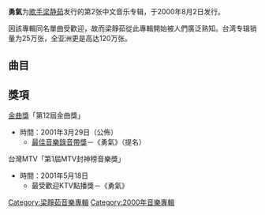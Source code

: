 {{Unreferenced|time=2016-11-05T15:26:51+00:00}}
{{Album infobox |
  Name        = 勇氣|
  Type        = 專輯| 
  Artist      = [[梁靜茹|梁靜茹]] |
  Cover       = Yong Qi by Fish Leong.jpg|
  Released    = 2000年8月2日  |
  Genre       = [[华语流行|华语流行]]|
  Label       = [[滚石唱片|滚石唱片]]|
  Last album  = [[一夜長大|一夜長大]] <br /> (1999年) |
  This album  = 勇氣<br /> (2000年)|
  Next album  = [[閃亮的星|閃亮的星]]<br /> (2001年)|
|}}

'''勇氣'''为[[歌手|歌手]][[梁静茹|梁静茹]]发行的第2张中文音乐专辑，于2000年8月2日发行。

因該專輯同名單曲受歡迎，故而梁靜茹從此專輯開始被人們廣泛熟知。台湾专辑销量为25万张，全亚洲更是高达120万张。

== 曲目 ==

{{Tracklist
| collapsed = 
| headline = 
| font_size = 
| total_length = 

| all_writing = 
| all_music = 
| all_lyrics = 
| all_arranger = 
| all_producer = 
| all_except = 

| extra_column =

| title1 = 勇氣
| note1 = 
| longnote1 = 
| music1 = [[光良|光良]]
| lyrics1 = [[瑞業|瑞業]]
| arranger1 = Mac Chew
| producer1 = 光良
| extra1 = 
| length1 = 

| title2 = 如果有一天
| note2 = 
| longnote2 = 
| music2 = [[郭文賢|郭文賢]]
| lyrics2 = [[易桀齊|易桀齊]]
| arranger2 = [[黃韻仁|黃韻仁]]
| producer2 = [[李宗盛|李宗盛]]
| extra2 = 
| length2 = 

| title3 = 半個月亮
| note3 = 
| longnote3 = 
| music3 = 易桀齊
| lyrics3 = 易桀齊
| arranger3 = Mac Chew
| producer3 = 李宗盛
| extra3 = 
| length3 = 

| title4 =沒有水的游泳池
| note4 = 
| longnote4 = 
| music4 = [[蔡健雅|蔡健雅]]
| lyrics4 = [[李焯雄|李焯雄]]
| arranger4 = Mac Chew
| producer4 = 李宗盛
| extra4 = 
| length4 = 

| title5 = 最爛的理由
| note5 = 
| longnote5 = 
| music5 = [[張永慶|狗毛]]
| lyrics5 = 狗毛
| arranger5 = Mac Chew
| producer5 = 光良
| extra5 = 
| length5 = 

| title6 = 愛你不是兩三天
| note6 = 
| longnote6 = 
| music6 = [[潘協慶|潘協慶]]
| lyrics6 = 潘協慶、[[葛大為|葛大為]]
| arranger6 = 王豫民
| producer6 = 李正帆
| extra6 = 
| length6 = 

| title7 = 愛計較
| note7 = 
| longnote7 = 
| music7 = [[陳冠蒨|陳冠蒨]]
| lyrics7 = 李焯雄
| arranger7 = Mac Chew
| producer7 = 李宗盛
| extra7 = 
| length7 = 

| title8 = 昨天
| note8 = 
| longnote8 = 
| music8 = [[陳小霞|陳小霞]]
| lyrics8 = [[管啟源|管啟源]]
| arranger8 = 屠穎
| producer8 = 光良
| extra8 = 
| length8 = 

| title9 =多數是晴天
| note9 = 
| longnote9 = 
| music9 = [[高進榮|高進榮]]
| lyrics9 = 李焯雄
| arranger9 = Mac Chew
| producer9 = 李宗盛
| extra9 = 
| length9 = 

| title10 =最後
| note10 = 
| longnote10 = 
| music10 = 袁惟仁
| lyrics10 = [[袁惟仁|袁惟仁]]
| arranger10 = 黃中岳
| producer10 = 李正帆
| extra10 = 
| length10 = 
}}

== 獎項 ==
[[金曲獎|金曲獎]]「第12屆金曲獎」
*時間：2001年3月29日（公佈）
**[[最佳音樂錄影帶獎_(金曲獎)|最佳音樂錄音帶獎]]－《勇氣》（提名）

台灣MTV「第1屆MTV封神榜音樂獎」
*時間：2001年5月18日
**最受歡迎KTV點播獎－《勇氣》

{{梁靜茹}}

[[Category:梁靜茹音樂專輯|Category:梁靜茹音樂專輯]]
[[Category:2000年音樂專輯|Category:2000年音樂專輯]]